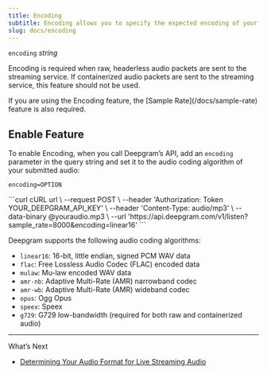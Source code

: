 ```yaml
---
title: Encoding
subtitle: Encoding allows you to specify the expected encoding of your submitted audio.
slug: docs/encoding
---
```



`encoding` *string*

<div class="flex flex-row gap-2">
<Markdown src="../snippets/dep-pre-recorded.mdx" /> <Markdown src="../snippets/streaming.mdx" /> <Markdown src="../snippets/all-available-languages.mdx" />
</div>

Encoding is required when raw, headerless audio packets are sent to the streaming service. If containerized audio packets are sent to the streaming service, this feature should not be used.

<Info>
  If you are using the Encoding feature, the [Sample Rate](/docs/sample-rate) feature is also required.
</Info>

## Enable Feature

To enable Encoding, when you call Deepgram’s API, add an `encoding` parameter in the query string and set it to the audio coding algorithm of your submitted audio:

`encoding=OPTION`

<CodeGroup>
  ```curl cURL
  url \
    --request POST \
    --header 'Authorization: Token YOUR_DEEPGRAM_API_KEY' \
    --header 'Content-Type: audio/mp3' \
    --data-binary @youraudio.mp3 \
    --url 'https://api.deepgram.com/v1/listen?sample_rate=8000&encoding=linear16'
  ```
</CodeGroup>

Deepgram supports the following audio coding algorithms:

* `linear16`: 16-bit, little endian, signed PCM WAV data
* `flac`: Free Lossless Audio Codec (FLAC) encoded data
* `mulaw`: Mu-law encoded WAV data
* `amr-nb`: Adaptive Multi-Rate (AMR) narrowband codec
* `amr-wb`: Adaptive Multi-Rate (AMR) wideband codec
* `opus`: Ogg Opus
* `speex`: Speex
* `g729`: G729 low-bandwidth (required for both raw and containerized audio)

***

What’s Next

* [Determining Your Audio Format for Live Streaming Audio](/docs/determining-your-audio-format-for-live-streaming-audio)
